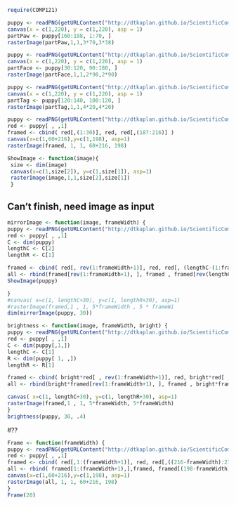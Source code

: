 

``` r
require(COMP121)
```

```r
puppy <- readPNG(getURLContent("http://dtkaplan.github.io/ScientificComputing/Resources/Images/mindo.png"))
canvas(x = c(1,220), y = c(1,220), asp = 1)
partPaw <- puppy[160:198, 1:70, ]
rasterImage(partPaw,1,1,3*70,3*38)
```

```r
puppy <- readPNG(getURLContent("http://dtkaplan.github.io/ScientificComputing/Resources/Images/mindo.png"))
canvas(x = c(1,220), y = c(1,220), asp = 1)
partFace <- puppy[30:120, 90:180, ]
rasterImage(partFace,1,1,2*90,2*90)
```

```r
puppy <- readPNG(getURLContent("http://dtkaplan.github.io/ScientificComputing/Resources/Images/mindo.png"))
canvas(x = c(1,220), y = c(1,220), asp = 1)
partTag <- puppy[120:140, 100:120, ]
rasterImage(partTag,1,1,4*20,4*20)
```

```r
puppy <- readPNG(getURLContent("http://dtkaplan.github.io/ScientificComputing/Resources/Images/mindo.png"))
red <- puppy[ , ,1]
framed <- cbind( red[,(1:30)], red, red[,(187:216)] )
canvas(x=c(1,60+216),y=c(1,198), asp=1)
rasterImage(framed, 1, 1, 60+216, 198)
```
``` r
ShowImage <- function(image){
 size <- dim(image) 
 canvas(x=c(1,size[2]), y=c(1,size[1]), asp=1)
 rasterImage(image,1,1,size[2],size[1]) 
 } 
```
## Can't finish, need image as input
```r
mirrorImage <- function(image, frameWidth) {
puppy <- readPNG(getURLContent("http://dtkaplan.github.io/ScientificComputing/Resources/Images/mindo.png"))
red <- puppy[ , ,1]
C <- dim(puppy)
lengthC <- C[2]
lengthR <- C[1]

framed <- cbind( red[, rev(1:frameWidth+1)], red, red[, (lengthC-(1:frameWidth))] )
all <- rbind(framed[rev(1:frameWidth+1), ], framed , framed[rev(lengthC-frameWidth:lengthC), ])
ShowImage(puppy)

}
#canvas( x=c(1, lengthC+30), y=c(1, lengthR+30), asp=1)
#rasterImage(framed,1 , 1, 5*frameWidth , 5 * frameWi
dim(mirrorImage(puppy, 30))
```


```r
brightness <- function(image, frameWidth, bright) {
puppy <- readPNG(getURLContent("http://dtkaplan.github.io/ScientificComputing/Resources/Images/mindo.png"))
red <- puppy[ , ,1]
C <- dim(puppy[,1,])
lengthC <- C[1]
R <- dim(puppy[ 1, ,])
lengthR <- R[1]

framed <- cbind( bright*red[ , rev(1:frameWidth+1)], red, bright*red[ , rev(lengthC-frameWidth:lengthC)] )
all <- rbind(bright*framed[rev(1:frameWidth+1), ], framed , bright*framed[rev(lengthC-frameWidth:lengthC), ])

canvas( x=c(1, lengthC+30), y=c(1, lengthR+30), asp=1)
rasterImage(framed,1 , 1, 5*frameWidth, 5*frameWidth)
}
brightness(puppy, 30, .4)
```

#??
```r
Frame <- function(frameWidth) {
puppy <- readPNG(getURLContent("http://dtkaplan.github.io/ScientificComputing/Resources/Images/mindo.png"))
red <- puppy[ , ,1]
framed <- cbind( red[,1:(frameWidth+1)], red, red[,((216-frameWidth):216)] )
all <- rbind( framed[1:(frameWidth+1),],framed, framed[(198-frameWidth):198],)
canvas(x=c(1,60+216),y=c(1,198), asp=1)
rasterImage(all, 1, 1, 60+216, 198)
}
Frame(20)
```

